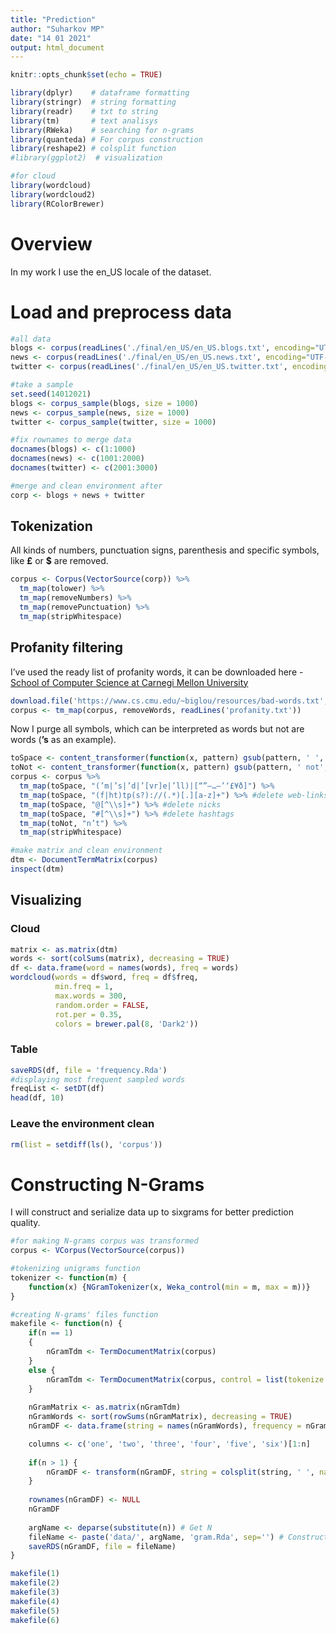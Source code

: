 ```yaml
---
title: "Prediction"
author: "Suharkov MP"
date: "14 01 2021"
output: html_document
---
```


```r
knitr::opts_chunk$set(echo = TRUE)
```

```r
library(dplyr)    # dataframe formatting
library(stringr)  # string formatting
library(readr)    # txt to string
library(tm)       # text analisys
library(RWeka)    # searching for n-grams
library(quanteda) # For corpus construction
library(reshape2) # colsplit function
#library(ggplot2)  # visualization

#for cloud
library(wordcloud)
library(wordcloud2)
library(RColorBrewer)
```

# Overview

In my work I use the en_US locale of the dataset. 

# Load and preprocess data

```r
#all data
blogs <- corpus(readLines('./final/en_US/en_US.blogs.txt', encoding="UTF-8"))
news <- corpus(readLines('./final/en_US/en_US.news.txt', encoding="UTF-8"))
twitter <- corpus(readLines('./final/en_US/en_US.twitter.txt', encoding="UTF-8"))

#take a sample
set.seed(14012021)
blogs <- corpus_sample(blogs, size = 1000)
news <- corpus_sample(news, size = 1000)
twitter <- corpus_sample(twitter, size = 1000)

#fix rownames to merge data
docnames(blogs) <- c(1:1000)
docnames(news) <- c(1001:2000)
docnames(twitter) <- c(2001:3000)

#merge and clean environment after
corp <- blogs + news + twitter
```

## Tokenization 

All kinds of numbers, punctuation signs, parenthesis and specific symbols, like **£** or **$** are removed.
```r
corpus <- Corpus(VectorSource(corp)) %>% 
  tm_map(tolower) %>%
  tm_map(removeNumbers) %>%
  tm_map(removePunctuation) %>%
  tm_map(stripWhitespace)
```

## Profanity filtering

I've used the ready list of profanity words, it can be downloaded here - [School of Computer Science at Carnegi Mellon University](https://www.cs.cmu.edu/~biglou/resources/bad-words.txt)
```r
download.file('https://www.cs.cmu.edu/~biglou/resources/bad-words.txt', 'profanity.txt')
corpus <- tm_map(corpus, removeWords, readLines('profanity.txt'))
```
Now I purge all symbols, which can be interpreted as words but not are words (**'s** as an example).
```r
toSpace <- content_transformer(function(x, pattern) gsub(pattern, ' ', x))
toNot <- content_transformer(function(x, pattern) gsub(pattern, ' not', x))
corpus <- corpus %>%
  tm_map(toSpace, "(’m|’s|’d|’[vr]e|’ll)|[“”–…—’‘£¥ð]") %>%
  tm_map(toSpace, "(f|ht)tp(s?)://(.*)[.][a-z]+") %>% #delete web-links %>%
  tm_map(toSpace, "@[^\\s]+") %>% #delete nicks
  tm_map(toSpace, "#[^\\s]+") %>% #delete hashtags
  tm_map(toNot, "n’t") %>%
  tm_map(stripWhitespace)

#make matrix and clean environment
dtm <- DocumentTermMatrix(corpus)
inspect(dtm)
```

## Visualizing

### Cloud

```r
matrix <- as.matrix(dtm) 
words <- sort(colSums(matrix), decreasing = TRUE) 
df <- data.frame(word = names(words), freq = words)
wordcloud(words = df$word, freq = df$freq, 
          min.freq = 1, 
          max.words = 300, 
          random.order = FALSE, 
          rot.per = 0.35,
          colors = brewer.pal(8, 'Dark2'))
```

### Table
```r
saveRDS(df, file = 'frequency.Rda')
#displaying most frequent sampled words
freqList <- setDT(df)
head(df, 10)
```
### Leave the environment clean

```r
rm(list = setdiff(ls(), 'corpus'))
```


# Constructing N-Grams

I will construct and serialize data up to sixgrams for better prediction quality.

```r
#for making N-grams corpus was transformed
corpus <- VCorpus(VectorSource(corpus))

#tokenizing unigrams function
tokenizer <- function(m) {
    function(x) {NGramTokenizer(x, Weka_control(min = m, max = m))}
}

#creating N-grams' files function
makefile <- function(n) {
    if(n == 1) 
    {
        nGramTdm <- TermDocumentMatrix(corpus)
    } 
    else {
        nGramTdm <- TermDocumentMatrix(corpus, control = list(tokenize = tokenizer(n)))
    }
    
    nGramMatrix <- as.matrix(nGramTdm)
    nGramWords <- sort(rowSums(nGramMatrix), decreasing = TRUE) 
    nGramDF <- data.frame(string = names(nGramWords), frequency = nGramWords)

    columns <- c('one', 'two', 'three', 'four', 'five', 'six')[1:n]
    
    if(n > 1) {
        nGramDF <- transform(nGramDF, string = colsplit(string, ' ', names = columns ))
    }
    
    rownames(nGramDF) <- NULL
    nGramDF
    
    argName <- deparse(substitute(n)) # Get N
    fileName <- paste('data/', argName, 'gram.Rda', sep='') # Construct the filename
    saveRDS(nGramDF, file = fileName)
}
```


```r
makefile(1)
makefile(2)
makefile(3)
makefile(4)
makefile(5)
makefile(6)
```